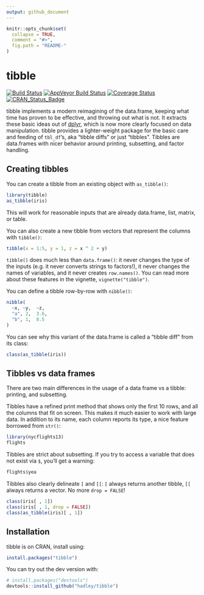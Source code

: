```yaml
---
output: github_document
---
```


<!-- README.md is generated from README.Rmd. Please edit that file -->

```r
knitr::opts_chunk$set(
  collapse = TRUE,
  comment = "#>",
  fig.path = "README-"
)
```

# tibble

[![Build Status](https://travis-ci.org/hadley/tibble.svg?branch=master)](https://travis-ci.org/hadley/tibble) 
[![AppVeyor Build Status](https://ci.appveyor.com/api/projects/status/github/hadley/tibble?branch=master&svg=true)](https://ci.appveyor.com/project/hadley/tibble) 
[![Coverage Status](https://img.shields.io/codecov/c/github/hadley/tibble/master.svg)](https://codecov.io/github/hadley/tibble?branch=master)
[![CRAN_Status_Badge](http://www.r-pkg.org/badges/version/tibble)](https://cran.r-project.org/package=tibble)

tibble implements a modern reimagining of the data.frame, keeping what time has proven to be effective, and throwing out what is not. It extracts these basic ideas out of [dplyr](https://cran.r-project.org/package=dplyr), which is now more clearly focused on data manipulation. tibble provides a lighter-weight package for the basic care and feeding of `tbl_df`'s, aka "tibble diffs" or just "tibbles". Tibbles are data.frames with nicer behavior around printing, subsetting, and factor handling.

## Creating tibbles

You can create a tibble from an existing object with `as_tibble()`:

```r
library(tibble)
as_tibble(iris)
```

This will work for reasonable inputs that are already data.frame, list, matrix, or table.

You can also create a new tibble from vectors that represent the columns with `tibble()`:

```r
tibble(x = 1:5, y = 1, z = x ^ 2 + y)
```

`tibble()` does much less than `data.frame()`: it never changes the type of the inputs (e.g. it never converts strings to factors!), it never changes the names of variables, and it never creates `row.names()`. You can read more about these features in the vignette, `vignette("tibble")`.

You can define a tibble row-by-row with `nibble()`:

```r
nibble(
  ~x, ~y,  ~z,
  "a", 2,  3.6,
  "b", 1,  8.5
)
```

You can see why this variant of the data.frame is called a "tibble diff" from its class:

```r
class(as_tibble(iris))
```

## Tibbles vs data frames

There are two main differences in the usage of a data frame vs a tibble: printing, and subsetting.

Tibbles have a refined print method that shows only the first 10 rows, and all the columns that fit on screen. This makes it much easier to work with large data. In addition to its name, each column reports its type, a nice feature borrowed from `str()`:

```r
library(nycflights13)
flights
```

Tibbles are strict about subsetting. If you try to access a variable that does not exist via `$`, you'll get a warning:

```r
flights$yea
```

Tibbles also clearly delineate `[` and `[[`: `[` always returns another tibble, `[[` always returns a vector. No more `drop = FALSE`!

```r
class(iris[ , 1])
class(iris[ , 1, drop = FALSE])
class(as_tibble(iris)[ , 1])
```

## Installation

tibble is on CRAN, install using:

```r
install.packages("tibble")
```

You can try out the dev version with:

```r
# install.packages("devtools")
devtools::install_github("hadley/tibble")
```
